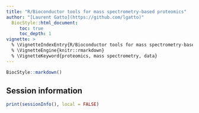```yaml
---
title: "R/Bioconductor tools for mass spectrometry-based proteomics"
author: "[Laurent Gatto](https://github.com/lgatto)"
  BiocStyle::html_document:
     toc: true
     toc_depth: 1
vignette: >
  % \VignetteIndexEntry{R/Bioconductor tools for mass spectrometry-based proteomics}
  % \VignetteEngine{knitr::rmarkdown}
  % \VignetteKeyword{proteomics, mass spectrometry, data}
---
```



```r
BiocStyle::markdown()
```



## Session information

```r
print(sessionInfo(), local = FALSE)
```
